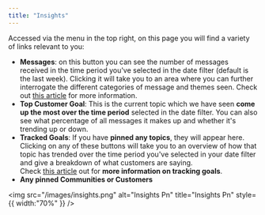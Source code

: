 ```yaml
---
title: "Insights"
---
```


Accessed via the menu in the top right, on this page you will find a variety of links relevant to you:

- **Messages**: on this button you can see the number of messages received in the time period you've selected in the date filter (default is the last week). Clicking it will take you to an area where you can further interrogate the different categories of message and themes seen. Check out [<u>this article</u>](https://intercom.help/travtus-d83752c4176c/en/articles/9173000-exploring-your-data) for more information.
- **Top Customer Goal**: This is the current topic which we have seen **come up the most over the time period** selected in the date filter. You can also see what percentage of all messages it makes up and whether it's trending up or down.
- **Tracked Goals**: If you have **pinned any topics**, they will appear here. Clicking on any of these buttons will take you to an overview of how that topic has trended over the time period you've selected in your date filter and give a breakdown of what customers are saying.\
  Check [<u>this article</u>](https://intercom.help/travtus-d83752c4176c/en/articles/9172998-tracking-goals) out for **more information on tracking goals**.
- **Any pinned Communities or Customers**

<img
  src="/images/insights.png"
  alt="Insights Pn"
  title="Insights Pn"
  style={{ width:"70%" }}
/>